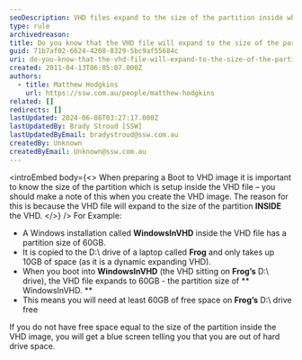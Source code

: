 ```yaml
---
seoDescription: VHD files expand to the size of the partition inside when booted into, requiring sufficient free space.
type: rule
archivedreason:
title: Do you know that the VHD file will expand to the size of the partition inside the VHD when you boot into it?
guid: 71b7af02-6624-4208-8329-5bc9af55684c
uri: do-you-know-that-the-vhd-file-will-expand-to-the-size-of-the-partition-inside-the-vhd-when-you-boot-into-it
created: 2011-04-13T06:05:07.000Z
authors:
  - title: Matthew Hodgkins
    url: https://ssw.com.au/people/matthew-hodgkins
related: []
redirects: []
lastUpdated: 2024-06-08T03:27:17.000Z
lastUpdatedBy: Brady Stroud [SSW]
lastUpdatedByEmail: bradystroud@ssw.com.au
createdBy: Unknown
createdByEmail: Unknown@ssw.com.au
---
```


<introEmbed
  body={<>
When preparing a Boot to VHD image it is important to know the size of the partition which is setup inside the VHD file – you should make a note of this when you create the VHD image. The reason for this is because the VHD file will expand to the size of the partition **INSIDE** the VHD.
  </>}
/>
For Example:

- A Windows installation called **WindowsInVHD** inside the VHD file has a partition size of 60GB.
- It is copied to the D:\ drive of a laptop called **Frog** and only takes up 10GB of space (as it is a dynamic expanding VHD).
- When you boot into **WindowsInVHD** (the VHD sitting on **Frog’s** D:\ drive), the VHD file expands to 60GB - the partition size of ** WindowsInVHD. **
- This means you will need at least 60GB of free space on **Frog’s** D:\ drive free

If you do not have free space equal to the size of the partition inside the VHD image, you will get a blue screen telling you that you are out of hard drive space.
